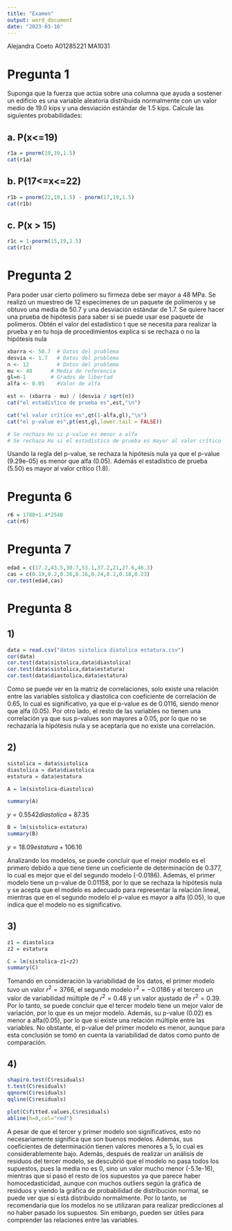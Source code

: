 ```yaml
---
title: "Examen"
output: word_document
date: "2023-03-16"
---
```

Alejandra Coeto
A01285221
MA1031

# Pregunta 1
Suponga que la fuerza que actúa sobre una columna que ayuda a sostener un edificio es una variable aleatoria distribuida normalmente con un valor medio de 19.0 kips y una desviación estándar de 1.5 kips. Calcule las siguientes probabilidades:

## a. P(x<=19)
```r
r1a = pnorm(19,19,1.5)
cat(r1a)
```


## b. P(17<=x<=22)
```r
r1b = pnorm(22,19,1.5) - pnorm(17,19,1.5)
cat(r1b)
```

## c. P(x > 15)
```r
r1c = 1-pnorm(15,19,1.5)
cat(r1c)
```

# Pregunta 2
Para poder usar cierto polímero su firmeza debe ser mayor a 48 MPa. Se realizó un muestreo de 12 especímenes de un paquete de polímeros y se obtuvo una media de 50.7 y una desviación estándar de 1.7. Se quiere hacer una prueba de hipótesis para saber si se puede usar ese paquete de polímeros. Obtén el valor del estadístico t que se necesita para realizar la prueba y en tu hoja de procedimientos explica si se rechaza o no la hipótesis nula
```r
xbarra <- 50.7  # Datos del problema
desvia <- 1.7   # Datos del problema
n <- 12         # Datos del problema
mu <- 48      # Media de referencia
gl=n-1        # Grados de libertad
alfa <- 0.05    #Valor de alfa

est <- (xbarra - mu) / (desvia / sqrt(n))
cat("el estadístico de prueba es",est,"\n")  

cat("el valor crítico es",qt(1-alfa,gl),"\n")
cat("el p-value es",pt(est,gl,lower.tail = FALSE))

# Se rechaza Ho si p-value es menor a alfa
# Se rechaza Ho si el estadístico de prueba es mayor al valor crítico
```

Usando la regla del p-value, se rechaza la hipótesis nula ya que el p-value (9.29e-05) es menor que alfa (0.05). Además el estadístico de prueba (5.50) es mayor al valor crítico (1.8).

# Pregunta 6
```r
r6 = 1780+1.4*2540
cat(r6)
```

# Pregunta 7
```r
edad = c(17.2,43.5,30.7,53.1,37.2,21,27.6,46.3)
cas = c(0.19,0.2,0.26,0.16,0.24,0.2,0.18,0.23)
cor.test(edad,cas)
```

# Pregunta 8
## 1)
```r
data = read.csv("datos sistolica diatolica estatura.csv")
cor(data)
cor.test(data$sistolica,data$diastolica)
cor.test(data$sistolica,data$estatura)
cor.test(data$diastolica,data$estatura)
```
Como se puede ver en la matriz de correlaciones, solo existe una relación entre las variables sistolica y diastolica con coeficiente de correlación de 0.65, lo cual es significativo, ya que el p-value es de 0.0116, siendo menor que alfa (0.05). Por otro lado, el resto de las variables no tienen una correlación ya que sus p-values son mayores a 0.05, por lo que no se rechazaría la hipótesis nula y se aceptaría que no existe una correlación.

## 2) 
```r
sistolica = data$sistolica
diastolica = data$diastolica
estatura = data$estatura

A = lm(sistolica~diastolica)

summary(A)
```
$y = 0.5542diastolica + 87.35$

```r
B = lm(sistolica~estatura)
summary(B)
```
$y = 18.09estatura  + 106.16$

Analizando los modelos, se puede concluir que el mejor modelo es el primero debido a que tiene tiene un coeficiente de determinación de 0.377, lo cual es mejor que el del segundo modelo (-0.0186). Además, el primer modelo tiene un p-value de 0.01158, por lo que se rechaza la hipótesis nula y se acepta que el modelo es adecuado para representar la relación lineal, mientras que en el segundo modelo el p-value es mayor a alfa (0.05), lo que indica que el modelo no es significativo.

## 3)
```r
z1 = diastolica
z2 = estatura

C = lm(sistolica~z1+z2)
summary(C)
```
Tomando en consideración la variabilidad de los datos, el primer modelo tuvo un valor $r^2 = 3766$, el segundo modelo $r^2 = -0.0186$ y el tercero un valor de variabilidad múltiple de $r^2 =0.48$ y un valor ajustado de $r^2 = 0.39$. Por lo tanto, se puede concluir que el tercer modelo tiene un mejor valor de variación, por lo que es un mejor modelo. Además, su p-value (0.02) es menor a alfa(0.05), por lo que sí existe una relación múltiple entre las variables. No obstante, el p-value del primer modelo es menor, aunque para esta conclusión se tomó en cuenta la variabilidad de datos como punto de comparación.

## 4)
```r
shapiro.test(C$residuals)
t.test(C$residuals)
qqnorm(C$residuals)
qqline(C$residuals)

plot(C$fitted.values,C$residuals)
abline(h=0,col="red")

```

A pesar de que el tercer y primer modelo son significativos, esto no necesariamente significa que son buenos modelos. Además, sus coeficientes de determinación tienen valores menores a 5, lo cual es considerablemente bajo. Además, después de realizar un análisis de residuos del tercer modelo, se descubrió que el modelo no pasa todos los supuestos, pues la media no es 0, sino un valor mucho menor (-5.1e-16), mientras que sí pasó el resto de los supuestos ya que parece haber homocedasticidad, aunque con muchos outliers según la gráfica de residuos y viendo la gráfica de probabilidad de  distribución normal, se puede ver que sí está distribuído normalmente. Por lo tanto, se recomendaría que los modelos no se utilizaran para realizar predicciones al no haber pasado los supuestos. Sin embargo, pueden ser útiles para comprender las relaciones entre las variables.


